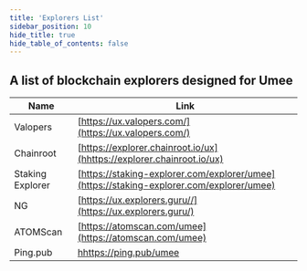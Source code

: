 ```yaml
---
title: 'Explorers List'
sidebar_position: 10
hide_title: true
hide_table_of_contents: false
---
```



<PageTitle iconUrl="img/umee-icon.svg" title="Umee Explorers List" />

## A list of blockchain explorers designed for Umee

| Name             | Link |
| ---------------- | ---- |
| Valopers | [https://ux.valopers.com/](https://ux.valopers.com/) |
| Chainroot | [https://explorer.chainroot.io/ux](hhttps://explorer.chainroot.io/ux) |
| Staking Explorer | [https://staking-explorer.com/explorer/umee](https://staking-explorer.com/explorer/umee) |
| NG | [https://ux.explorers.guru//](https://ux.explorers.guru/) |
| ATOMScan | [https://atomscan.com/umee](https://atomscan.com/umee) |
| Ping.pub | [hhttps://ping.pub/umee](https://ping.pub/umee) |
